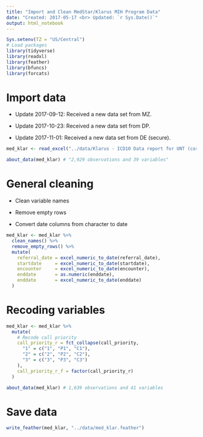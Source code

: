 ```yaml
---
title: "Import and Clean MedStar/Klarus MIH Program Data"
date: "Created: 2017-05-17 <br> Updated: `r Sys.Date()`"
output: html_notebook
---
```


```r
Sys.setenv(TZ = "US/Central")
# Load packages
library(tidyverse)
library(readxl)
library(feather)
library(bfuncs)
library(forcats)
```

# Import data

* Update 2017-09-12: Received a new data set from MZ.

* Update 2017-10-23: Received a new data set from DP.

* Update 2017-11-01: Received a new data set from DE (secure).

```r
med_klar <- read_excel("../data/Klarus - ICD10 Data report for UNT (corrected).xlsx")
```

```r
about_data(med_klar) # "2,929 observations and 39 variables"
```

# General cleaning

* Clean variable names

* Remove empty rows

* Convert date columns from character to date

```r
med_klar <- med_klar %>% 
  clean_names() %>% 
  remove_empty_rows() %>% 
  mutate(
    referral_date = excel_numeric_to_date(referral_date),
    startdate     = excel_numeric_to_date(startdate),
    encounter     = excel_numeric_to_date(encounter),
    enddate       = as.numeric(enddate),
    enddate       = excel_numeric_to_date(enddate)
  )
```

# Recoding variables

```r
med_klar <- med_klar %>% 
  mutate(
    # Recode call priority
    call_priority_r = fct_collapse(call_priority,
      "1" = c("1", "P1", "C1"),
      "2" = c("2", "P2", "C2"),
      "3" = c("3", "P3", "C3")
    ),
    call_priority_r_f = factor(call_priority_r)
  )
```

```r
about_data(med_klar) # 1,639 observations and 41 variables
```

# Save data

```r
write_feather(med_klar, "../data/med_klar.feather")
```




